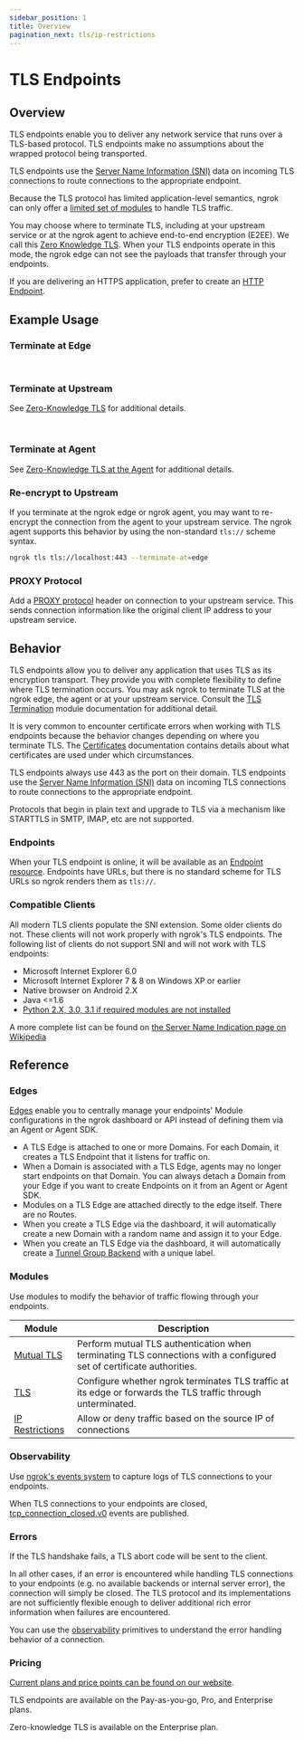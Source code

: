```yaml
---
sidebar_position: 1
title: Overview
pagination_next: tls/ip-restrictions
---
```








# TLS Endpoints

## Overview

TLS endpoints enable you to deliver any network service that runs over a
TLS-based protocol. TLS endpoints make no assumptions about the wrapped
protocol being transported.

TLS endpoints use the [Server Name Information (SNI)](#compatible-clients) data
on incoming TLS connections to route connections to the appropriate endpoint.

Because the TLS protocol has limited application-level semantics, ngrok can
only offer a [limited set of modules](#modules) to handle TLS traffic.

You may choose where to terminate TLS, including at your upstream service or at
the ngrok agent to achieve end-to-end encryption (E2EE). We call this [Zero
Knowledge TLS](/tls/tls-termination#zero-knowledge-tls). When your TLS
endpoints operate in this mode, the ngrok edge can not see the payloads that
transfer through your endpoints.

If you are delivering an HTTPS application, prefer to create an [HTTP
Endpoint](/http/).

## Example Usage

### Terminate at Edge

<Tabs groupId="connectivity" queryString="cty">
	<TabItem value="agent-cli" label="Agent CLI" default>
		<CustomDomainAgentCliExample />
	</TabItem>
	<TabItem value="agent-config" label="Agent Config">
		<CustomDomainAgentConfigExample />
	</TabItem>
	<TabItem value="ssh" label="SSH">
		<CustomDomainSshExample />
	</TabItem>
	<TabItem value="go-sdk" label="Go">
		<CustomDomainGoSdkExample />
	</TabItem>
	<TabItem value="javascript-sdk" label="Javascript">
		<CustomDomainJavascriptSdkExample />
	</TabItem>
	<TabItem value="python-sdk" label="Python">
		<CustomDomainPythonSdkExample />
	</TabItem>
	<TabItem value="rust-sdk" label="Rust">
		<CustomDomainRustSdkExample />
	</TabItem>
	<TabItem value="k8s" label="Kubernetes Controller">
		<CustomDomainKubernetesExample />
	</TabItem>
</Tabs>

<br />

### Terminate at Upstream

See [Zero-Knowledge TLS](/tls/tls-termination#zero-knowledge-tls) for additional details.

<Tabs groupId="connectivity" queryString="cty">
	<TabItem value="agent-cli" label="Agent CLI" default>
		<AtUpstreamAgentCliExample />
	</TabItem>
	<TabItem value="agent-config" label="Agent Config">
		<AtUpstreamAgentConfigExample />
	</TabItem>
	<TabItem value="ssh" label="SSH">
		<AtUpstreamSshExample />
	</TabItem>
	<TabItem value="go-sdk" label="Go">
		<AtUpstreamGoSdkExample />
	</TabItem>
	<TabItem value="javascript-sdk" label="Javascript">
		<AtUpstreamJavascriptSdkExample />
	</TabItem>
	<TabItem value="python-sdk" label="Python">
		<AtUpstreamPythonSdkExample />
	</TabItem>
	<TabItem value="rust-sdk" label="Rust">
		<AtUpstreamRustSdkExample />
	</TabItem>
	<TabItem value="k8s" label="Kubernetes Controller">
		<AtUpstreamKubernetesExample />
	</TabItem>
</Tabs>

<br />

### Terminate at Agent

See [Zero-Knowledge TLS at the Agent](/tls/tls-termination#zero-knowledge-tls-at-the-agent) for additional details.

<Tabs groupId="connectivity" queryString="cty">
	<TabItem value="agent-cli" label="Agent CLI" default>
		<AtAgentAgentCliExample />
	</TabItem>
	<TabItem value="agent-config" label="Agent Config">
		<AtAgentAgentConfigExample />
	</TabItem>
	<TabItem value="ssh" label="SSH">
		<AtAgentSshExample />
	</TabItem>
	<TabItem value="go-sdk" label="Go">
		<AtAgentGoSdkExample />
	</TabItem>
	<TabItem value="javascript-sdk" label="Javascript">
		<AtAgentJavascriptSdkExample />
	</TabItem>
	<TabItem value="python-sdk" label="Python">
		<AtAgentPythonSdkExample />
	</TabItem>
	<TabItem value="rust-sdk" label="Rust">
		<AtAgentRustSdkExample />
	</TabItem>
	<TabItem value="k8s" label="Kubernetes Controller">
		<AtAgentKubernetesExample />
	</TabItem>
</Tabs>

### Re-encrypt to Upstream

If you terminate at the ngrok edge or ngrok agent, you may want to re-encrypt
the connection from the agent to your upstream service. The ngrok agent
supports this behavior by using the non-standard `tls://` scheme syntax.

<Tabs groupId="connectivity" queryString="cty">
<TabItem value="agent-cli" label="Agent CLI" default>

```bash
ngrok tls tls://localhost:443 --terminate-at=edge
```

</TabItem>
<TabItem value="agent-config" label="Agent Config">
<ReencryptUpstreamAgentConfigExample />
</TabItem>
<TabItem value="ssh" label="SSH">
<ReencryptUpstreamSshExample />
</TabItem>
<TabItem value="go-sdk" label="Go">
<ReencryptUpstreamGoSdkExample />
</TabItem>
<TabItem value="javascript-sdk" label="Javascript">
<ReencryptUpstreamJavascriptSdkExample />
</TabItem>
<TabItem value="python-sdk" label="Python">
<ReencryptUpstreamPythonSdkExample />
</TabItem>
<TabItem value="rust-sdk" label="Rust">
<ReencryptUpstreamRustSdkExample />
</TabItem>
<TabItem value="k8s" label="Kubernetes Controller">
<ReencryptUpstreamKubernetesExample />
</TabItem>
</Tabs>

### PROXY Protocol

Add a [PROXY
protocol](https://www.haproxy.org/download/1.8/doc/proxy-protocol.txt) header
on connection to your upstream service. This sends connection information like
the original client IP address to your upstream service.

<Tabs groupId="connectivity" queryString="cty">
	<TabItem value="agent-cli" label="Agent CLI" default>
		<ProxyProtoAgentCliExample />
	</TabItem>
	<TabItem value="agent-config" label="Agent Config">
		<ProxyProtoAgentConfigExample />
	</TabItem>
	<TabItem value="ssh" label="SSH">
		<ProxyProtoSshExample />
	</TabItem>
	<TabItem value="go-sdk" label="Go">
		<ProxyProtoGoSdkExample />
	</TabItem>
	<TabItem value="javascript-sdk" label="Javascript">
		<ProxyProtoJavascriptSdkExample />
	</TabItem>
	<TabItem value="python-sdk" label="Python">
		<ProxyProtoPythonSdkExample />
	</TabItem>
	<TabItem value="rust-sdk" label="Rust">
		<ProxyProtoRustSdkExample />
	</TabItem>
	<TabItem value="k8s" label="Kubernetes Controller">
		<ProxyProtoKubernetesExample />
	</TabItem>
</Tabs>

## Behavior

TLS endpoints allow you to deliver any application that uses TLS as its
encryption transport. They provide you with complete flexibility to define
where TLS termination occurs. You may ask ngrok to terminate TLS at the ngrok
edge, the agent or at your upstream service. Consult the [TLS
Termination](tls-termination) module documentation for additional detail.

It is very common to encounter certificate errors when working with TLS
endpoints because the behavior changes depending on where you terminate TLS.
The [Certificates](tls-termination#certificates) documentation contains details
about what certificates are used under which circumstances.

TLS endpoints always use 443 as the port on their domain. TLS endpoints use
the [Server Name Information (SNI)](#compatible-clients) data on incoming TLS
connections to route connections to the appropriate endpoint.

Protocols that begin in plain text and upgrade to TLS via a mechanism like
STARTTLS in SMTP, IMAP, etc are not supported.

### Endpoints

When your TLS endpoint is online, it will be available as an [Endpoint
resource](/api/resources/endpoints/). Endpoints have URLs, but there is no
standard scheme for TLS URLs so ngrok renders them as `tls://`.

### Compatible Clients

All modern TLS clients populate the SNI extension. Some older clients do not.
These clients will not work properly with ngrok's TLS endpoints. The following
list of clients do not support SNI and will not work with TLS endpoints:

- Microsoft Internet Explorer 6.0
- Microsoft Internet Explorer 7 & 8 on Windows XP or earlier
- Native browser on Android 2.X
- Java &lt;=1.6
- [Python 2.X, 3.0, 3.1 if required modules are not installed](https://stackoverflow.com/questions/18578439/using-requests-with-tls-doesnt-give-sni-support/18579484#18579484)

A more complete list can be found on [the Server Name Indication page on
Wikipedia](https://en.wikipedia.org/wiki/Server_Name_Indication#No_support)

## Reference

### Edges

[Edges](/network-edge/edges) enable you to centrally manage your endpoints'
Module configurations in the ngrok dashboard or API instead of defining them
via an Agent or Agent SDK.

- A TLS Edge is attached to one or more Domains. For each Domain, it creates
  a TLS Endpoint that it listens for traffic on.
- When a Domain is associated with a TLS Edge, agents may no longer start
  endpoints on that Domain. You can always detach a Domain from your Edge if you
  want to create Endpoints on it from an Agent or Agent SDK.
- Modules on a TLS Edge are attached directly to the edge itself. There are no
  Routes.
- When you create a TLS Edge via the dashboard, it will automatically create a
  new Domain with a random name and assign it to your Edge.
- When you create an TLS Edge via the dashboard, it will automatically create
  a [Tunnel Group Backend](/network-edge/edges/#tunnel-group) with a unique label.

### Modules

Use modules to modify the behavior of traffic flowing through your endpoints.

| Module                             | Description                                                                                                          |
| ---------------------------------- | -------------------------------------------------------------------------------------------------------------------- |
| [Mutual TLS](mutual-tls)           | Perform mutual TLS authentication when terminating TLS connections with a configured set of certificate authorities. |
| [TLS](tls-termination)             | Configure whether ngrok terminates TLS traffic at its edge or forwards the TLS traffic through unterminated.         |
| [IP Restrictions](ip-restrictions) | Allow or deny traffic based on the source IP of connections                                                          |

### Observability

Use [ngrok's events system](/obs/) to capture logs of TLS connections to
your endpoints.

When TLS connections to your endpoints are closed,
[tcp_connection_closed.v0](/obs/reference/#tcp-connection-closed) events are
published.

### Errors

If the TLS handshake fails, a TLS abort code will be sent to the client.

In all other cases, if an error is encountered while handling TLS connections
to your endpoints (e.g. no available backends or internal server error), the
connection will simply be closed. The TLS protocol and its implementations are
not sufficiently flexible enough to deliver additional rich error information
when failures are encountered.

You can use the [observability](#observability) primitives to understand the
error handling behavior of a connection.

### Pricing

[Current plans and price points can be found on our website](https://ngrok.com/pricing).

TLS endpoints are available on the Pay-as-you-go, Pro, and Enterprise plans.

Zero-knowledge TLS is available on the Enterprise plan.
